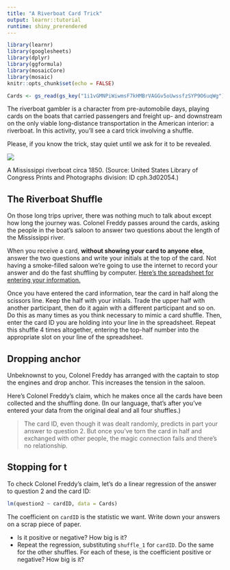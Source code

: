 ```yaml
---
title: "A Riverboat Card Trick"
output: learnr::tutorial
runtime: shiny_prerendered
---
```


```r
library(learnr)
library(googlesheets)
library(dplyr)
library(ggformula)
library(mosaicCore)
library(mosaic)
knitr::opts_chunk$set(echo = FALSE)
```

```r
Cards <- gs_read(gs_key("1i1vGMNPiWiwmsF7kHMBrVAGGv5oUwssfzSYP9O6uqWg"))
```



The riverboat gambler is a character from pre-automobile days, playing cards on the boats that carried passengers and freight up- and downstream on the only viable long-distance transportation in the American interior: a riverboat. In this activity, you'll see a card trick involving a shuffle.

Please, if you know the trick, stay quiet until we ask for it to be revealed.


![](images/1200px-SteamboatBenCampbellb.jpg)

A Mississippi riverboat circa 1850. (Source: United States Library of Congress Prints and Photographs division: ID cph.3d02054.)

## The Riverboat Shuffle

On those long trips upriver, there was nothing much to talk about except how long the journey was. Colonel Freddy passes around the cards, asking the people in the boat's saloon to answer two questions about the length of the Mississippi river.

When you receive a card, **without showing your card to anyone else**, answer the two questions and write your initials at the top of the card. Not having a smoke-filled saloon we're going to use the internet to record your answer and do the fast shuffling by computer. [Here's the spreadsheet for entering your information.](https://docs.google.com/spreadsheets/d/1i1vGMNPiWiwmsF7kHMBrVAGGv5oUwssfzSYP9O6uqWg/edit?usp=sharing)

Once you have entered the card information, tear the card in half along the scissors line. Keep the half with your initials. Trade the upper half with another participant, then do it again with a different participant and so on. Do this as many times as you think necessary to mimic a card shuffle. Then, enter the card ID you are holding into your line in the spreadsheet. Repeat this shuffle 4 times altogether, entering the top-half number into the appropriate slot on your line of the spreadsheet.

## Dropping anchor

Unbeknownst to you, Colonel Freddy has arranged with the captain to stop the engines and drop anchor. This increases the tension in the saloon.

Here's Colonel Freddy's claim, which he makes once all the cards have been collected and the shuffling done. (In our language, that's after you've entered your data from the original deal and all four shuffles.)

> The card ID, even though it was dealt randomly, predicts in part your answer to question 2. But once you've torn the card in half and exchanged with other people, the magic connection fails and there's no relationship. 


## Stopping for t

To check Colonel Freddy's claim, let's do a linear regression of the answer to question 2 and the card ID:


```r
lm(question2 ~ cardID, data = Cards)
```

The coefficient on `cardID` is the statistic we want. Write down your answers on a scrap piece of paper.

* Is it positive or negative? How big is it?
* Repeat the regression, substituting `shuffle_1` for `cardID`. Do the same for the other shuffles. For each of these, is the coefficient positive or negative? How big is it?



